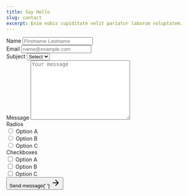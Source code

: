 ```yaml
---
title: Say Hello
slug: contact
excerpt: Enim nobis cupiditate velit pariatur laborum voluptatem.
---
```


<form action="" class="my-8 md:my-12 md:w-2/3 mx-auto">
  <div class="md:flex">
    <div class="md:w-1/2 md:mr-2 md:mr-4">
      <label for="name">Name</label>
      <input type="text" placeholder="Firstname Lastname" id="name" />
    </div>
    <div class="md:w-1/2 mt-8 md:mt-0 md:ml-2 md:ml-4">
      <label for="name">Email</label>
      <input type="email" placeholder="name@example.com" id="email" />
    </div>
  </div>
  <div class="mt-8">
    <label for="subject">Subject</label>
    <select name="subject" id="subject">
      <option value="">Select</option>
      <option value="">Select</option>
      <option value="">Select</option>
    </select>
  </div>
  <div class="mt-8">
    <label for="message">Message</label>
    <textarea
      name="message"
      id="message"
      cols="30"
      rows="10"
      placeholder="Your message"
    ></textarea>
  </div>
  <div class="flex">
    <div class="w-1/2">
      <div class="mt-8">
        <label>Radios</label>
        <div class="mt-4 radio">
          <input type="radio" id="option-a" name="radios" />
          <label for="option-a">Option A</label>
        </div>
        <div class="mt-2 radio">
          <input type="radio" id="option-b" name="radios" />
          <label for="option-b">Option B</label>
        </div>
        <div class="mt-2 radio">
          <input type="radio" id="option-c" name="radios" />
          <label for="option-c">Option C</label>
        </div>
      </div>
    </div>
    <div class="w-1/2">
      <div class="mt-8">
        <label>Checkboxes</label>
        <div class="mt-4 checkbox">
          <input type="checkbox" id="checkbox-a" />
          <label for="checkbox-a">Option A</label>
        </div>
        <div class="mt-2 checkbox">
          <input type="checkbox" id="checkbox-b" />
          <label for="checkbox-b">Option B</label>
        </div>
        <div class="mt-2 checkbox">
          <input type="checkbox" id="checkbox-c" />
          <label for="checkbox-c">Option C</label>
        </div>
      </div>
    </div>
  </div>
  <div class="mt-8">
    <button type="submit" class="button button-primary">
      Send message{' '}
      <svg
        xmlns="http://www.w3.org/2000/svg"
        width="24"
        height="24"
        viewBox="0 0 24 24"
        fill="none"
        stroke="currentColor"
        stroke-width="2"
        stroke-linecap="round"
        stroke-linejoin="round"
        class="ml-2"
      >
        <line x1="5" y1="12" x2="19" y2="12"></line>
        <polyline points="12 5 19 12 12 19"></polyline>
      </svg>
    </button>
  </div>
</form>
